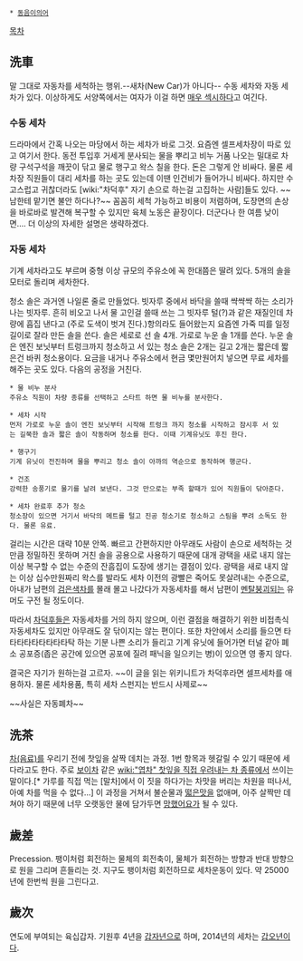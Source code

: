  * [[동음이의어]]

[[목차]]
== 洗車 ==
말 그대로 자동차를 세척하는 행위.--새차(New Car)가 아니다-- 수동 세차와 자동 세차가 있다. 이상하게도 서양쪽에서는 여자가 이걸 하면 [http://www.youtube.com/watch?v=fWNaR-rxAic 매우 섹시하다]고 여긴다.

=== 수동 세차 ===
드라마에서 간혹 나오는 마당에서 하는 세차가 바로 그것. 요즘엔 셀프세차장이 따로 있고 여기서 한다. 동전 투입후 거세게 분사되는 물을 뿌리고 비누 거품 나오는 밀대로 차량 구석구석을 깨끗이 닦고 물로 행구고 왁스 칠을 한다. 돈은 그렇게 안 비싸다. 물론 세차장 직원들이 대리 세차를 하는 곳도 있는데 이땐 인건비가 들어가니 비싸다. 하지만 수고스럽고 귀찮더라도 [wiki:"차덕후" 자기 손으로 하는걸 고집하는 사람]들도 있다. ~~남한테 맡기면 불안 하다나?~~ 꼼꼼히 세척 가능하고 비용이 저렴하며, 도장면의 손상을 바로바로 발견해 복구할 수 있지만 육체 노동은 끝장이다. 더군다나 한 여름 낮이면.... 더 이상의 자세한 설명은 생략하겠다.

=== 자동 세차 ===
기계 세차라고도 부르며 중형 이상 규모의 주유소에 꼭 한대쯤은 딸려 있다. 5개의 솔을 모터로 돌리며 세차한다.

청소 솔은 과거엔 나일론 줄로 만들었다. 빗자루 중에서 바닥을 쓸때 쌱쌱쌱 하는 소리가 나는 빗자루. 흔히 비오고 나서 물 고인걸 쓸때 쓰는 그 빗자루 털(?)과 같은 재질인데 차량에 흡집 낸다고 (주로 도색이 벗겨 진다.)항의라도 들어왔는지 요즘엔 가죽 띠를 일정 길이로 잘라 만든 솔을 쓴다. 솔은 세로로 선 솔 4개. 가로로 누운 솔 1개를 쓴다. 누운 솔은 엔진 보닛부터 트렁크까지 청소하고 서 있는 청소 솔은 2개는 길고 2개는 짧은데 짧은건 바퀴 청소용이다. 요금을 내거나 주유소에서 현금 몇만원어치 넣으면 무료 세차를 해주는 곳도 있다. 다음의 공정을 거친다.

 * 물 비누 분사
 주유소 직원이 차량 종류를 선택하고 스타트 하면 물 비누를 분사한다.

 * 세차 시작
 먼저 가로로 누운 솔이 엔진 보닛부터 시작해 트렁크 까지 청소를 시작하고 잠시후 서 있는 길쭉한 솔과 짧은 솔이 작동하며 청소를 한다. 이때 기계유닛도 후진 한다.

 * 행구기
 기계 유닛이 전진하며 물을 뿌리고 청소 솔이 아까의 역순으로 동작하며 행군다.

 * 건조
 강력한 송풍기로 물기를 날려 보낸다. 그것 만으로는 부족 할때가 있어 직원들이 닦아준다.

 * 세차 완료후 추가 청소
 청소장이 있으면 거기서 바닥의 메트를 털고 진공 청소기로 청소하고 스팀을 뿌려 소독도 한다. 물론 유료.

걸리는 시간은 대략 10분 안쪽. 빠르고 간편하지만 아무래도 사람이 손으로 세척하는 것 만큼 정밀하진 못하며 거친 솔을 공용으로 사용하기 때문에 대개 광택을 새로 내지 않는 이상 복구할 수 없는 수준의 잔흠집이 도장에 생기는 결점이 있다. 광택을 새로 내지 않는 이상 십수만원짜리 왁스를 발라도 세차 이전의 광빨은 죽어도 못살려내는 수준으로, 아내가 남편의 [[검은색]]차를 몰래 몰고 나갔다가 자동세차를 해서 남편이 [[멘탈붕괴]]되는 유머도 구전 될 정도이다.

따라서 [[차덕후]]들은 자동세차를 거의 하지 않으며, 이런 결점을 해결하기 위한 비접촉식 자동세차도 있지만 아무래도 잘 닦이지는 않는 편이다. 또한 차안에서 소리를 들으면 타타타타타타타타타탁 하는 기분 나쁜 소리가 들리고 기계 유닛에 들어가면 터널 같아 폐소 공포증(좁은 공간에 있으면 공포에 질려 패닉을 일으키는 병)이 있으면 영 좋지 않다.

결국은 자기가 원하는걸 고르자. ~~이 글을 읽는 위키니트가 차덕후라면 셀프세차를 애용하자. 물론 세차용품, 특히 세차 스펀지는 반드시 사제로~~

{{{#!html
<object width="560" height="315"><param name="movie" value="//www.youtube.com/v/pJ1BnS68YzE?version=3&amp;hl=ko_KR"></param><param name="allowFullScreen" value="true"></param><param name="allowscriptaccess" value="always"></param><embed src="//www.youtube.com/v/pJ1BnS68YzE?version=3&amp;hl=ko_KR" type="application/x-shockwave-flash" width="560" height="315" allowscriptaccess="always" allowfullscreen="true"></embed></object>}}}
~~사실은 자동폐차~~
== 洗茶 ==
[[차(음료)]]를 우리기 전에 찻잎을 살짝 데치는 과정. 1번 항목과 헷갈릴 수 있기 때문에 세다라고도 한다.
주로 [[보이차]] 같은 [[wiki:"엽차" 찻잎을 직접 우려내는 차 종류]]에서 쓰이는 말이다.[* 가루를 직접 먹는 [말차]에서 이 짓을 하다가는 차맛을 버리는 차원을 떠나서, 아예 차를 먹을 수 없다...] 이 과정을 거쳐서 불순물과 [[떫은맛]]을 없애며, 아주 살짝만 데쳐야 하기 때문에 너무 오랫동안 물에 담가두면 [[망했어요]]가 될 수 있다.

== 歲差 ==
Precession. 팽이처럼 회전하는 물체의 회전축이, 물체가 회전하는 방향과 반대 방향으로 원을 그리며 흔들리는 것. 
지구도 팽이처럼 회전하므로 세차운동이 있다. 약 25000년에 한번씩 원을 그린다고.

== 歲次 ==
연도에 부여되는 육십갑자. 기원후 4년을 [[갑자]]년으로 하며, 2014년의 세차는 [[갑오]]년이다.
